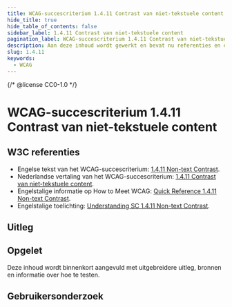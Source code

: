 ```yaml
---
title: WCAG-succescriterium 1.4.11 Contrast van niet-tekstuele content
hide_title: true
hide_table_of_contents: false
sidebar_label: 1.4.11 Contrast van niet-tekstuele content
pagination_label: WCAG-succescriterium 1.4.11 Contrast van niet-tekstuele content
description: Aan deze inhoud wordt gewerkt en bevat nu referenties en een korte samenvatting.
slug: 1.4.11
keywords:
  - WCAG
---
```


{/* @license CC0-1.0 */}


# WCAG-succescriterium 1.4.11 Contrast van niet-tekstuele content

## W3C referenties

- Engelse tekst van het WCAG-succescriterium: [<span lang="en">1.4.11 Non-text Contrast</span>](https://www.w3.org/TR/WCAG22/#non-text-contrast).
- Nederlandse vertaling van het WCAG-succescriterium: [1.4.11 Contrast van niet-tekstuele content](https://www.w3.org/Translations/WCAG22-nl/#contrast-van-niet-tekstuele-content).
- Engelstalige informatie op <span lang="en">How to Meet WCAG</span>: [<span lang="en">Quick Reference 1.4.11 Non-text Contrast</span>](https://www.w3.org/WAI/WCAG22/quickref/#non-text-contrast).
- Engelstalige toelichting: [<span lang="en">Understanding SC 1.4.11 Non-text Contrast</span>](https://www.w3.org/WAI/WCAG22/Understanding/non-text-contrast.html).

## Uitleg

<Summary />

## Opgelet

Deze inhoud wordt binnenkort aangevuld met uitgebreidere uitleg, bronnen en informatie over hoe te testen.

## Gebruikersonderzoek

<CTAGebruikersonderzoek />

<WCAGFooterInfo />
